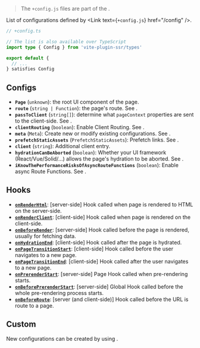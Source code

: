 
> The `+config.js` files are part of the <Link text="V1 design" href="/migration/v1-design" />.

List of configurations defined by <Link text={<code>+config.js</code>} href="/config" />.

```ts
// +config.ts

// The list is also available over TypeScript
import type { Config } from 'vite-plugin-ssr/types'

export default {
  // ...
} satisfies Config
```

## Configs

- **`Page`** (`unknown`): the root UI component of the page.
- **`route`** (`string | Function`): the page's route. See <Link href="/routing" />.
- **`passToClient`** (`string[]`): determine what `pageContext` properties are sent to the client-side. See <Link href="/passToClient" />.
- **`clientRouting`** (`boolean`): Enable Client Routing. See <Link href="/clientRouting" />.
- **`meta`** (`Meta`): Create new or modify existing configurations. See <Link href="/meta" />.
- **`prefetchStaticAssets`** (`PrefetchStaticAssets`): Prefetch links. See <Link href="/clientRouting#link-prefetching" />.
- **`client`** (`string`): Additional client entry.
- **`hydrationCanBeAborted`** (`boolean`):  Whether your UI framework (React/Vue/Solid/...) allows the page's hydration to be aborted. See <Link href="/clientRouting" />.
- **`iKnowThePerformanceRisksOfAsyncRouteFunctions`** (`boolean`): Enable async Route Functions. See <Link href="/route-function#async" />.

## Hooks

- [**`onRenderHtml`**](https://vite-plugin-ssr.com/onRenderHtml): <TextGray>[server-side]</TextGray> Hook called when page is rendered to HTML on the server-side.
- [**`onRenderClient`**](https://vite-plugin-ssr.com/onRenderClient): <TextGray>[client-side]</TextGray> Hook called when page is rendered on the client-side.
- [**`onBeforeRender`**](https://vite-plugin-ssr.com/onBeforeRender): <TextGray>[server-side]</TextGray> Hook called before the page is rendered, usually for fetching data.
- [**`onHydrationEnd`**](https://vite-plugin-ssr.com/clientRouting): <TextGray>[client-side]</TextGray> Hook called after the page is hydrated.
- [**`onPageTransitionStart`**](https://vite-plugin-ssr.com/clientRouting): <TextGray>[client-side]</TextGray> Hook called before the user navigates to a new page.
- [**`onPageTransitionEnd`**](https://vite-plugin-ssr.com/clientRouting): <TextGray>[client-side]</TextGray> Hook called after the user navigates to a new page.
- [**`onPrerenderStart`**](https://vite-plugin-ssr.com/onPrerenderStart): <TextGray>[server-side]</TextGray> Page Hook called when pre-rendering starts.
- [**`onBeforePrerenderStart`**](https://vite-plugin-ssr.com/onBeforePrerenderStart): <TextGray>[server-side]</TextGray> Global Hook called before the whole pre-rendering process starts.
- [**`onBeforeRoute`**](https://vite-plugin-ssr.com/onBeforeRoute): <TextGray>[server (and client-side)]</TextGray> Hook called before the URL is route to a page.

## Custom

New configurations can be created by using <Link text="meta" href="/meta" />.
